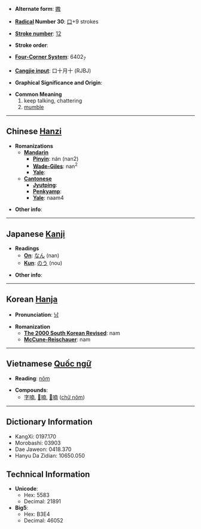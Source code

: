 * '''Alternate form''': [[嫐]]

* '''[[Wiktionary:Chinese radical index| Radical]] Number 30''': [[Wiktionary:Chinese radical index 口|口]]+9 strokes

* '''[[Wiktionary:Chinese total strokes index|Stroke number]]''': [[Wiktionary:Chinese total strokes index 12|12]]

* '''Stroke order''': 

* '''[[Wiktionary:Chinese four corner index|Four-Corner System]]''': 6402<sub>7</sub>

* '''[[Wiktionary:Chinese Cangjie index|Cangjie input]]''': 口十月十 (RJBJ)

* '''Graphical Significance and Origin''': 

* '''Common Meaning'''
*#keep talking, chattering
*# [[mumble]]

----

== Chinese [[Hanzi]] ==

* '''Romanizations'''
** '''[[Mandarin]]'''
*** '''[[Pinyin]]''': nán (nan2)
*** '''[[Wade-Giles]]''': nan<sup>2</sup>
*** '''[[Yale]]''': 
** '''[[Cantonese]]'''
*** '''[[Jyutping]]''':
*** '''[[Penkyamp]]''': 
*** '''[[Yale]]''': naam4

* '''Other info''': 

----

== Japanese [[Kanji]] ==

* '''Readings'''
** '''[[On]]''': [[なん]] (nan)
** '''[[Kun]]''': [[のう]] (nou)

* '''Other info''':  

----

== Korean [[Hanja]] ==

* '''Pronunciation''': [[남]]

* '''Romanization'''
** '''[[The 2000 South Korean Revised Romanization|The 2000 South Korean Revised]]''': nam
** '''[[McCune-Reischauer]]''': nam

----

== Vietnamese [[Quốc ngữ]] ==

* '''Reading''': [[nôm]]

* '''Compounds''':
**[[字喃]], [[𡨸喃]], [[𡦂喃]] ([[chữ nôm]])

----

== Dictionary Information ==

* KangXi: 0197.170
* Morobashi: 03903
* Dae Jaweon: 0418.370
* Hanyu Da Zidian: 10650.050

== Technical Information ==

* '''Unicode''':
** Hex: 5583
** Decimal: 21891
* '''Big5''':
** Hex: B3E4
** Decimal: 46052